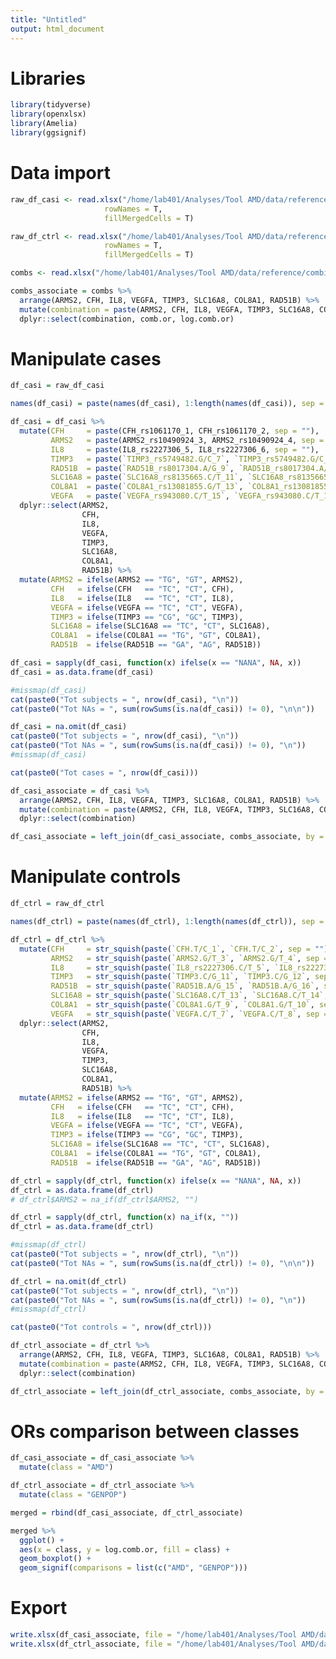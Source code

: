 ```yaml
---
title: "Untitled"
output: html_document
---
```


# Libraries
```r
library(tidyverse)
library(openxlsx)
library(Amelia)
library(ggsignif)
```

# Data import
```r
raw_df_casi <- read.xlsx("/home/lab401/Analyses/Tool AMD/data/reference/Genotipi Casi_SNPs associati.xlsx",
                     rowNames = T,
                     fillMergedCells = T)

raw_df_ctrl <- read.xlsx("/home/lab401/Analyses/Tool AMD/data/reference/Genotipi CN_SNPs associati.xlsx",
                     rowNames = T,
                     fillMergedCells = T)

combs <- read.xlsx("/home/lab401/Analyses/Tool AMD/data/reference/combinations.xlsx")

combs_associate = combs %>% 
  arrange(ARMS2, CFH, IL8, VEGFA, TIMP3, SLC16A8, COL8A1, RAD51B) %>% 
  mutate(combination = paste(ARMS2, CFH, IL8, VEGFA, TIMP3, SLC16A8, COL8A1, RAD51B, sep = "")) %>% 
  dplyr::select(combination, comb.or, log.comb.or)
```

# Manipulate cases

```r
df_casi = raw_df_casi

names(df_casi) = paste(names(df_casi), 1:length(names(df_casi)), sep = "_")

df_casi = df_casi %>% 
  mutate(CFH     = paste(CFH_rs1061170_1, CFH_rs1061170_2, sep = ""),
         ARMS2   = paste(ARMS2_rs10490924_3, ARMS2_rs10490924_4, sep = ""),
         IL8     = paste(IL8_rs2227306_5, IL8_rs2227306_6, sep = ""),
         TIMP3   = paste(`TIMP3_rs5749482.G/C_7`, `TIMP3_rs5749482.G/C_8`, sep = ""),
         RAD51B  = paste(`RAD51B_rs8017304.A/G_9`, `RAD51B_rs8017304.A/G_10`, sep = ""),
         SLC16A8 = paste(`SLC16A8_rs8135665.C/T_11`, `SLC16A8_rs8135665.C/T_12`, sep = ""),
         COL8A1  = paste(`COL8A1_rs13081855.G/T_13`, `COL8A1_rs13081855.G/T_14`, sep = ""),
         VEGFA   = paste(`VEGFA_rs943080.C/T_15`, `VEGFA_rs943080.C/T_16`, sep = "")) %>% 
  dplyr::select(ARMS2,
                CFH,
                IL8,
                VEGFA,
                TIMP3,
                SLC16A8,
                COL8A1,
                RAD51B) %>% 
  mutate(ARMS2 = ifelse(ARMS2 == "TG", "GT", ARMS2),
         CFH   = ifelse(CFH   == "TC", "CT", CFH),
         IL8   = ifelse(IL8   == "TC", "CT", IL8),
         VEGFA = ifelse(VEGFA == "TC", "CT", VEGFA),
         TIMP3 = ifelse(TIMP3 == "CG", "GC", TIMP3),
         SLC16A8 = ifelse(SLC16A8 == "TC", "CT", SLC16A8),
         COL8A1  = ifelse(COL8A1 == "TG", "GT", COL8A1),
         RAD51B  = ifelse(RAD51B == "GA", "AG", RAD51B))

df_casi = sapply(df_casi, function(x) ifelse(x == "NANA", NA, x))
df_casi = as.data.frame(df_casi)

#missmap(df_casi)
cat(paste0("Tot subjects = ", nrow(df_casi), "\n"))
cat(paste0("Tot NAs = ", sum(rowSums(is.na(df_casi)) != 0), "\n\n"))

df_casi = na.omit(df_casi)
cat(paste0("Tot subjects = ", nrow(df_casi), "\n"))
cat(paste0("Tot NAs = ", sum(rowSums(is.na(df_casi)) != 0), "\n"))
#missmap(df_casi)

cat(paste0("Tot cases = ", nrow(df_casi)))

df_casi_associate = df_casi %>% 
  arrange(ARMS2, CFH, IL8, VEGFA, TIMP3, SLC16A8, COL8A1, RAD51B) %>% 
  mutate(combination = paste(ARMS2, CFH, IL8, VEGFA, TIMP3, SLC16A8, COL8A1, RAD51B, sep = "")) %>% 
  dplyr::select(combination) 

df_casi_associate = left_join(df_casi_associate, combs_associate, by = "combination")
```

# Manipulate controls

```r
df_ctrl = raw_df_ctrl

names(df_ctrl) = paste(names(df_ctrl), 1:length(names(df_ctrl)), sep = "_")

df_ctrl = df_ctrl %>% 
  mutate(CFH     = str_squish(paste(`CFH.T/C_1`, `CFH.T/C_2`, sep = "")),
         ARMS2   = str_squish(paste(`ARMS2.G/T_3`, `ARMS2.G/T_4`, sep = "")),
         IL8     = str_squish(paste(`IL8_rs2227306.C/T_5`, `IL8_rs2227306.C/T_6`, sep = "")),
         TIMP3   = str_squish(paste(`TIMP3.C/G_11`, `TIMP3.C/G_12`, sep = "")),
         RAD51B  = str_squish(paste(`RAD51B.A/G_15`, `RAD51B.A/G_16`, sep = "")),
         SLC16A8 = str_squish(paste(`SLC16A8.C/T_13`, `SLC16A8.C/T_14`, sep = "")),
         COL8A1  = str_squish(paste(`COL8A1.G/T_9`, `COL8A1.G/T_10`, sep = "")),
         VEGFA   = str_squish(paste(`VEGFA.C/T_7`, `VEGFA.C/T_8`, sep = ""))) %>% 
  dplyr::select(ARMS2,
                CFH,
                IL8,
                VEGFA,
                TIMP3,
                SLC16A8,
                COL8A1,
                RAD51B) %>% 
  mutate(ARMS2 = ifelse(ARMS2 == "TG", "GT", ARMS2),
         CFH   = ifelse(CFH   == "TC", "CT", CFH),
         IL8   = ifelse(IL8   == "TC", "CT", IL8),
         VEGFA = ifelse(VEGFA == "TC", "CT", VEGFA),
         TIMP3 = ifelse(TIMP3 == "CG", "GC", TIMP3),
         SLC16A8 = ifelse(SLC16A8 == "TC", "CT", SLC16A8),
         COL8A1  = ifelse(COL8A1 == "TG", "GT", COL8A1),
         RAD51B  = ifelse(RAD51B == "GA", "AG", RAD51B))

df_ctrl = sapply(df_ctrl, function(x) ifelse(x == "NANA", NA, x))
df_ctrl = as.data.frame(df_ctrl)
# df_ctrl$ARMS2 = na_if(df_ctrl$ARMS2, "")

df_ctrl = sapply(df_ctrl, function(x) na_if(x, ""))
df_ctrl = as.data.frame(df_ctrl)

#missmap(df_ctrl)
cat(paste0("Tot subjects = ", nrow(df_ctrl), "\n"))
cat(paste0("Tot NAs = ", sum(rowSums(is.na(df_ctrl)) != 0), "\n\n"))

df_ctrl = na.omit(df_ctrl)
cat(paste0("Tot subjects = ", nrow(df_ctrl), "\n"))
cat(paste0("Tot NAs = ", sum(rowSums(is.na(df_ctrl)) != 0), "\n"))
#missmap(df_ctrl)

cat(paste0("Tot controls = ", nrow(df_ctrl)))

df_ctrl_associate = df_ctrl %>% 
  arrange(ARMS2, CFH, IL8, VEGFA, TIMP3, SLC16A8, COL8A1, RAD51B) %>% 
  mutate(combination = paste(ARMS2, CFH, IL8, VEGFA, TIMP3, SLC16A8, COL8A1, RAD51B, sep = "")) %>% 
  dplyr::select(combination) 

df_ctrl_associate = left_join(df_ctrl_associate, combs_associate, by = "combination")
```

# ORs comparison between classes

```r
df_casi_associate = df_casi_associate %>% 
  mutate(class = "AMD")

df_ctrl_associate = df_ctrl_associate %>% 
  mutate(class = "GENPOP")

merged = rbind(df_casi_associate, df_ctrl_associate)

merged %>%
  ggplot() +
  aes(x = class, y = log.comb.or, fill = class) +
  geom_boxplot() +
  geom_signif(comparisons = list(c("AMD", "GENPOP")))
```

# Export

```r
write.xlsx(df_casi_associate, file = "/home/lab401/Analyses/Tool AMD/data/reference/cases risks.xlsx")
write.xlsx(df_ctrl_associate, file = "/home/lab401/Analyses/Tool AMD/data/reference/ctrls risks.xlsx")
```

